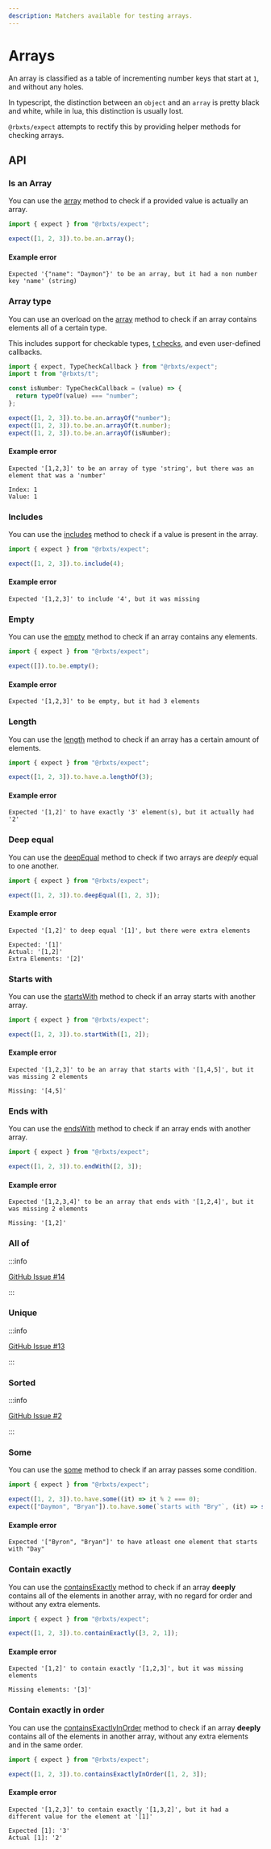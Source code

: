 ```yaml
---
description: Matchers available for testing arrays.
---
```


# Arrays

An array is classified as a table of incrementing number keys that start at `1`, and without any holes.

In typescript, the distinction between an `object` and an `array` is pretty black and white, while in lua, this
distinction is usually lost.

`@rbxts/expect` attempts to rectify this by providing helper methods for checking arrays.

## API

### Is an Array

You can use the [array](/docs/api/expect.assertion.array.md) method to check if a provided value is actually an array.

```ts
import { expect } from "@rbxts/expect";

expect([1, 2, 3]).to.be.an.array();
```

#### Example error

```logs
Expected '{"name": "Daymon"}' to be an array, but it had a non number key 'name' (string)
```

### Array type

You can use an overload on the [array](/docs/api/expect.assertion.array.md) method to check if an array contains
elements all of a certain type.

This includes support for checkable types, [t checks](https://www.npmjs.com/package/@rbxts/t), and even user-defined
callbacks.

```ts
import { expect, TypeCheckCallback } from "@rbxts/expect";
import t from "@rbxts/t";

const isNumber: TypeCheckCallback = (value) => {
  return typeOf(value) === "number";
};

expect([1, 2, 3]).to.be.an.arrayOf("number");
expect([1, 2, 3]).to.be.an.arrayOf(t.number);
expect([1, 2, 3]).to.be.an.arrayOf(isNumber);
```

#### Example error

```logs
Expected '[1,2,3]' to be an array of type 'string', but there was an element that was a 'number'

Index: 1
Value: 1
```

### Includes

You can use the [includes](/docs/api/expect.assertion.includes.md) method to check if a value is present in the array.

```ts
import { expect } from "@rbxts/expect";

expect([1, 2, 3]).to.include(4);
```

#### Example error

```logs
Expected '[1,2,3]' to include '4', but it was missing
```

### Empty

You can use the [empty](/docs/api/expect.assertion.empty.md) method to check if an array contains any elements.

```ts
import { expect } from "@rbxts/expect";

expect([]).to.be.empty();
```

#### Example error

```logs
Expected '[1,2,3]' to be empty, but it had 3 elements
```

### Length

You can use the [length](/docs/api/expect.assertion.length.md) method to check if an array has a certain amount of
elements.

```ts
import { expect } from "@rbxts/expect";

expect([1, 2, 3]).to.have.a.lengthOf(3);
```

#### Example error

```logs
Expected '[1,2]' to have exactly '3' element(s), but it actually had '2'
```

### Deep equal

You can use the [deepEqual](/docs/api/expect.assertion.deepequal.md) method to check if two arrays are _deeply_ equal to
one another.

```ts
import { expect } from "@rbxts/expect";

expect([1, 2, 3]).to.deepEqual([1, 2, 3]);
```

#### Example error

```logs
Expected '[1,2]' to deep equal '[1]', but there were extra elements

Expected: '[1]'
Actual: '[1,2]'
Extra Elements: '[2]'
```

### Starts with

You can use the [startsWith](/docs/api/expect.assertion.startWith.md) method to check if an array starts with another
array.

```ts
import { expect } from "@rbxts/expect";

expect([1, 2, 3]).to.startWith([1, 2]);
```

#### Example error

```logs
Expected '[1,2,3]' to be an array that starts with '[1,4,5]', but it was missing 2 elements

Missing: '[4,5]'
```

### Ends with

You can use the [endsWith](/docs/api/expect.assertion.endWith.md) method to check if an array ends with another array.

```ts
import { expect } from "@rbxts/expect";

expect([1, 2, 3]).to.endWith([2, 3]);
```

#### Example error

```logs
Expected '[1,2,3,4]' to be an array that ends with '[1,2,4]', but it was missing 2 elements

Missing: '[1,2]'
```

### All of

:::info

[GitHub Issue #14](https://github.com/daymxn/rbxts-expect/issues/14)

:::

### Unique

:::info

[GitHub Issue #13](https://github.com/daymxn/rbxts-expect/issues/13)

:::

### Sorted

:::info

[GitHub Issue #2](https://github.com/daymxn/rbxts-expect/issues/2)

:::

### Some

You can use the [some](/docs/api/expect.assertion.some.md) method to check if an array passes some condition.

```ts
import { expect } from "@rbxts/expect";

expect([1, 2, 3]).to.have.some((it) => it % 2 === 0);
expect(["Daymon", "Bryan"]).to.have.some(`starts with "Bry"`, (it) => startsWith(it, "Bry"));
```

#### Example error

```logs
Expected '["Byron", "Bryan"]' to have atleast one element that starts with "Day"
```

### Contain exactly

You can use the [containsExactly](/docs/api/expect.assertion.containexactly.md) method to check if an array **deeply**
contains all of the elements in another array, with no regard for order and without any extra elements.

```ts
import { expect } from "@rbxts/expect";

expect([1, 2, 3]).to.containExactly([3, 2, 1]);
```

#### Example error

```logs
Expected '[1,2]' to contain exactly '[1,2,3]', but it was missing elements

Missing elements: '[3]'
```

### Contain exactly in order

You can use the [containsExactlyInOrder](/docs/api/expect.assertion.containexactlyinorder.md) method to check if an
array **deeply** contains all of the elements in another array, without any extra elements and in the same order.

```ts
import { expect } from "@rbxts/expect";

expect([1, 2, 3]).to.containsExactlyInOrder([1, 2, 3]);
```

#### Example error

```logs
Expected '[1,2,3]' to contain exactly '[1,3,2]', but it had a different value for the element at '[1]'

Expected [1]: '3'
Actual [1]: '2'
```
